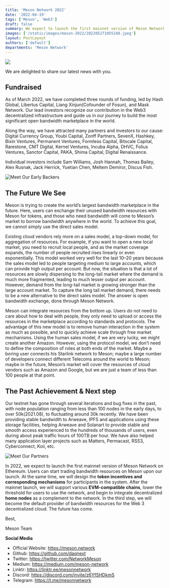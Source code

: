 ```yaml
---
title: 'Meson Network 2022'
date: '2022-04-19'
tags: ['Meson', 'Web3']
draft: false
summary: We expect to launch the first mainnet version of Meson Network on Ethereum. Users can start trading bandwidth resources on Meson upon our launch.
images: ['/static/images/meson-2022/202205271055248.jpeg']
layout: PostLayout
authors: ['default']
departments: 'Meson Network'
---
```


![](https://raw.githubusercontent.com/bitruss/img/main/2022/202205271055248.jpeg)

We are delighted to share our latest news with you.

## Fundraised

As of March 2022, we have completed three rounds of funding, led by Hash Global, Libertus Capital, Liang Xinjun(Cofounder of Fosun), and Mask Network. Our lead investors recognize our contribution in the Web3 decentralized infrastructure and guide us in our journey to build the most significant open bandwidth marketplace in the world.

Along the way, we have attracted many partners and investors to our cause: Digital Currency Group, Youbi Capital, Zonff Partners, SevenX, Hashkey, Bixin Ventures, Permanent Ventures, Formless Capital, Bitscale Capital, Rarestone, CMT Digital, Kernel Ventures, Incuba Alpha, DHVC, Folius Ventures, Sanctor Capital, PAKA, Shima Capital, Digital Renaissance.

Individual investors include Sam Williams, Josh Hannah, Thomas Bailey, Alex Rusnak, Jack Herrick, Yuetian Chen, Meltem Demiror, Discus Fish.

![Meet Our Early Backers](https://raw.githubusercontent.com/bitruss/img/main/2022/202205271100153.jpeg)

## The Future We See

Meson is trying to create the world’s largest bandwidth marketplace in the future. Here, users can exchange their unused bandwidth resources with Meson for tokens, and those who need bandwidth will come to Meson’s market to borrow bandwidth anywhere in the world. To achieve this goal, we cannot simply use the direct sales model.

Existing cloud vendors rely more on a sales model, a top-down model, for aggregation of resources. For example, if you want to open a new local market, you need to recruit local people, and as the market coverage expands, the number of people recruited rises linearly or even exponentially. This model worked very well for the last 10–20 years because the sales model led to people targeting medium to large accounts, which can provide high output per account. But now, the situation is that a lot of resources are slowly dispersing to the long-tail market where the demand is much more fragmented, leading to much lesser output per account. However, demand from the long-tail market is growing stronger than the large account market. To capture the long tail market demand, there needs to be a new alternative to the direct sales model. The answer is open bandwidth exchange, done through Meson Network.

Meson can integrate resources from the bottom up. Users do not need to care about how to deal with people, they only need to upload or access the resources in the marketplace according to standards and protocols. The advantage of this new model is to remove human interaction in the system as much as possible, and to quickly achieve scale through free market mechanisms. Using the human sales model, if we are very lucky, we might create another Amazon. However, using the protocol model, we don’t need to define the composition of roles at both ends of the market. Maybe a boring user connects his Starlink network to Meson; maybe a large number of developers connect different Telecoms around the world to Meson; maybe in the future, Meson’s market will cover the resources of cloud vendors such as Amazon and Google, but we are just a team of less than 100 people at that point.

## The Past Achievement & Next step

Our testnet has gone through several iterations and bug fixes in the past, with node population ranging from less than 100 nodes in the early days, to over 50k(2021.08), to fluctuating around 30k recently. We have been providing stable bandwidth to Arweave, IPFS and applications using these storage facilities, helping Arweave and Solanart to provide stable and smooth access experienced to the hundreds of thousands of users, even during about peak traffic hours of 100TB per hour. We have also helped many application layer projects such as Matters, Permacast, RSS3, Cyberconnect, Koii, etc.

![Meet Our Partners](https://raw.githubusercontent.com/bitruss/img/main/2022/202205271105068.jpeg)

In 2022, we expect to launch the first mainnet version of Meson Network on Ethereum. Users can start trading bandwidth resources on Meson upon our launch. At the same time, we will design the **token incentives and corresponding mechanisms** for participants in the system. After the mainnet launch, we will support various **EVM-compatible chains**, lower the threshold for users to use the network, and begin to integrate decentralized **home nodes** as a complement to the network. In the third step, we will become the default provider of bandwidth resources for the Web 3 decentralized cloud. The future has come.

Best,

Meson Team

**Social Media**

- Official Website: https://meson.network
- Github: https://github.com/daqnext
- Twitter: https://twitter.com/NetworkMeson
- Medium: https://medium.com/meson-network
- Linktr: https://linktr.ee/mesonnetwork
- Discord: https://discord.com/invite/z6YfSHDkmS
- Telegram: https://t.me/mesonnetwork
